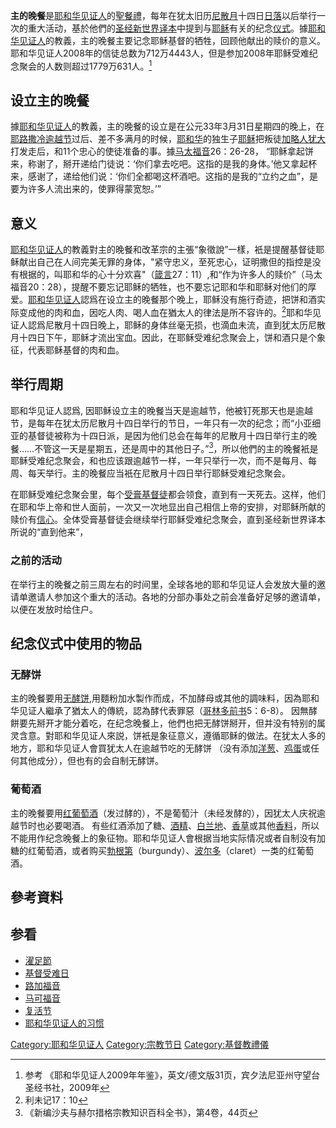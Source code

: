 

{{pov|time=2017-04-23T17:36:18+00:00}}
{{耶和华见证人}}
'''主的晚餐'''是[[耶和华见证人|耶和华见证人]]的[[聖餐禮|聖餐禮]]，每年在犹太旧历[[尼散月|尼散月]]十四日[[日落|日落]]以后举行一次的重大活动，基於他們的[[圣经新世界译本|圣经新世界译本]]中提到与[[耶稣|耶稣]]有关的纪念[[仪式|仪式]]。據[[耶和华见证人|耶和华见证人]]的教義，主的晚餐主要记念耶稣基督的牺牲，回顾他献出的赎价的意义。耶和华见证人2008年的信徒总数为712万4443人，但是参加2008年耶稣受难纪念聚会的人数则超过1779万631人。<ref>参考 《耶和华见证人2009年年鉴》，英文/德文版31页，宾夕法尼亚州守望台圣经书社，2009年</ref>

==设立主的晚餐==
據[[耶和华见证人|耶和华见证人]]的教義，主的晚餐的设立是在公元33年3月31日星期四的晚上，在[[耶路撒冷|耶路撒冷]][[逾越节|逾越节]]过后、差不多满月的时候，[[耶和华|耶和华]]的独生子[[耶稣|耶稣]]把叛徒[[加略人犹大|加略人犹大]]打发走后，和11个忠心的使徒准备的事。據[[马太福音|马太福音]]26：26-28， “耶稣拿起饼来，称谢了，掰开递给门徒说：‘你们拿去吃吧。这指的是我的身体。’他又拿起杯来，感谢了，递给他们说：‘你们全都喝这杯酒吧。这指的是我的“立约之血”，是要为许多人流出来的，使罪得蒙宽恕。’”

==意义==
[[耶和华见证人|耶和华见证人]]的教義對主的晚餐和改革宗的主張“象徵說”一樣，衹是提醒基督徒耶稣献出自己在人间完美无罪的身体，"紧守忠义，至死忠心，证明撒但的指控是没有根据的，叫耶和华的心十分欢喜"（[[箴言|箴言]]27：11）,和“作为许多人的赎价”（马太福音20：28），提醒不要忘记耶稣的牺牲，也不要忘记耶和华和耶稣对他们的厚爱。[[耶和华见证人|耶和华见证人]]認爲在设立主的晚餐那个晚上，耶稣没有施行奇迹，把饼和酒实际变成他的肉和血，因吃人肉、喝人血在猶太人的律法是所不容许的。<ref>利未记17：10</ref>耶和华见证人認爲尼散月十四日晚上，耶稣的身体丝毫无损，也滴血未流，直到犹太历尼散月十四日下午，耶稣才流出宝血。因此，在耶稣受难纪念聚会上，饼和酒只是个象征，代表耶稣基督的肉和血。

==举行周期==
耶和华见证人認爲, 因耶稣设立主的晚餐当天是逾越节，他被钉死那天也是逾越节，是每年在犹太历尼散月十四日举行的节日，一年只有一次的纪念；而“小亚细亚的基督徒被称为十四日派，是因为他们总会在每年的尼散月十四日举行主的晚餐……不管这一天是星期五，还是周中的其他日子。”<ref>《新编沙夫与赫尔措格宗教知识百科全书》，第4卷，44页</ref>，所以他們的主的晚餐衹是耶稣受难纪念聚会，和也应该跟逾越节一样，一年只举行一次，而不是每月、每周、每天举行。主的晚餐应当衹在尼散月十四日举行耶稣受难纪念聚会。

在耶稣受难纪念聚会里，每个[[受膏基督徒|受膏基督徒]]都会领食，直到有一天死去。这样，他们在耶和华上帝和世人面前，一次又一次地显出自己相信上帝的安排，对耶稣所献的赎价有[[信心|信心]]。全体受膏基督徒会继续举行耶稣受难纪念聚会，直到圣经新世界译本所说的“直到他来”，

===之前的活动===
在举行主的晚餐之前三周左右的时间里，全球各地的耶和华见证人会发放大量的邀请单邀请人参加这个重大的活动。各地的分部办事处之前会准备好足够的邀请单，以便在发放时给住户。

==纪念仪式中使用的物品==
===无酵饼===
主的晚餐要用[[无酵饼|无酵饼]],用麵粉加水製作而成，不加酵母或其他的調味料，因為耶和华见证人繼承了猶太人的傳統，認為酵代表罪惡（[[哥林多前书|哥林多前书]]5：6-8）。 因無酵餅要先掰开才能分着吃，在纪念晚餐上，他們也把无酵饼掰开，但并没有特别的属灵含意。對耶和华见证人來説，饼衹是象征意义，遵循耶稣的做法。在犹太人多的地方，耶和华见证人會買犹太人在逾越节吃的无酵饼 （没有添加[[洋葱|洋葱]]、[[鸡蛋|鸡蛋]]或任何其他成分），但也有的会自制无酵饼。

===葡萄酒===
主的晚餐要用[[红葡萄酒|红葡萄酒]]（发过酵的），不是葡萄汁（未经发酵的），因犹太人庆祝逾越节时也必要喝酒。 有些红酒添加了糖、[[酒精|酒精]]、[[白兰地|白兰地]]、[[香草|香草]]或其他[[香料|香料]]，所以不能用作纪念晚餐上的象征物。耶和华见证人會根据当地实际情况或者自制没有加糖的红葡萄酒，或者购买[[勃根第|勃根第]]（burgundy）、[[波尔多|波尔多]]（claret）一类的红葡萄酒。

==參考資料==
<div class="references-small">
<references />
</div>

==参看==
*[[濯足節|濯足節]]
*[[基督受难日|基督受难日]]
*[[路加福音|路加福音]]
*[[马可福音|马可福音]]
*[[复活节|复活节]]
*[[耶和华见证人的习惯|耶和华见证人的习惯]]

[[Category:耶和华见证人|Category:耶和华见证人]]
[[Category:宗教节日|Category:宗教节日]]
[[Category:基督教禮儀|Category:基督教禮儀]]